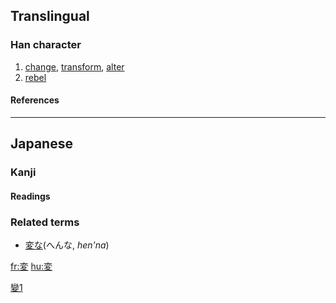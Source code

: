 {{see|變}}

==Translingual==
===Han character===
{{Han char|rn=35|rad=夊|as=06|sn=9|four=|canj=卜金竹水 (YCHE)}}
# [[change]], [[transform]], [[alter]]
# [[rebel]]
====References====
{{Han ref|kx=0245.101|dkj=05703|hdz=20869.080|uh=5909|ud=22793}}
----
== Japanese ==
===Kanji===
{{ja-kanji|grade=4|rs=夊06}}
====Readings====
{{ja-readings|on=[[へん]] (''hen'')|kun=[[かわる]] (''kawaru''), [[かえる]] (''kaeru'')}}
===Related terms===
*[[変な]](へんな, ''hen'na'')

[[fr:変]]
[[hu:変]]

[[Category:CJKV characters simplified differently in Japan and China|變1]]